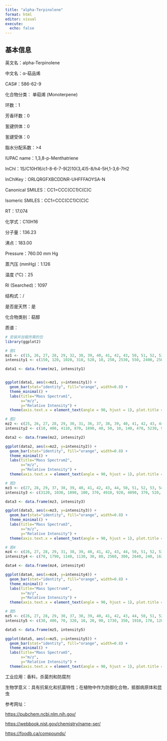 ```yaml
---
title: "alpha-Terpinolene"
format: html
editor: visual
execute: 
  echo: false
---
```


## 基本信息

英文名：alpha-Terpinolene

中文名：α-萜品烯

CAS#：586-62-9

化合物分类： 单萜烯 (Monoterpene)

环数：1

芳香环数：0

氢键供体：0

氢键受体：0

脂水分配系数：\>4

IUPAC name：1,3,8-p-Menthatriene

InChl：1S/C10H16/c1-8-6-7-9(2)10(3,4)5-8/h4-5H,1-3,6-7H2

InChlKey：ORLQRGFXBCDDNR-UHFFFAOYSA-N

Canonical SMILES：CC1=CCC(CC1)C(C)C

Isomeric SMILES：CC1=CCC(CC1)C(C)C

RT：17.074

化学式：C10H16

分子量：136.23

沸点：183.00

Pressure：760.00 mm Hg

蒸汽压 (mmHg)：1.126

温度 (℃)：25

RI (Searched)：1097

结构式：/

是否是天然：是

化合物类别：萜醇

质谱：

```r
# 安装并加载所需的包
library(ggplot2)

# 图1
mz1 <- c(15, 26, 27, 28, 29, 32, 38, 39, 40, 41, 42, 43, 50, 51, 52, 53, 54, 55, 58, 62, 63, 64, 65, 66, 67, 68, 69, 74, 75, 77, 78, 79, 80, 81, 89, 91, 92, 93, 94, 95, 102, 103, 105, 106, 107, 108, 115, 116, 117, 118, 119, 120, 121, 122, 123, 132, 134, 136, 137)
intensity1 <- c(150, 120, 1020, 310, 520, 10, 250, 2530, 550, 2400, 250, 1100, 380, 1340, 550, 1590, 170, 920, 190, 200, 680, 220, 1570, 330, 1400, 310, 100, 110, 120, 4280, 880, 4570, 790, 360, 210, 6170, 1530, 9999, 980, 150, 130, 500, 2600, 620, 1650, 490, 480, 120, 450, 120, 1490, 120, 7830, 740, 60, 160, 280, 6140, 690)

data1 <- data.frame(mz1, intensity1)


ggplot(data1, aes(x=mz1, y=intensity1)) +
  geom_bar(stat="identity", fill="orange", width=0.8) + 
  theme_minimal() + 
  labs(title="Mass Spectrum1",
       x="m/z",
       y="Relative Intensity") + 
  theme(axis.text.x = element_text(angle = 90, hjust = 1), plot.title = element_text(hjust = 0.5))  

# 图2
mz2 <- c(25, 26, 27, 28, 29, 30, 31, 36, 37, 38, 39, 40, 41, 42, 43, 44, 45, 46, 49, 50, 51, 52, 53, 54, 55, 56, 57, 58, 59, 60, 61, 62, 63, 64, 65, 66, 67, 68, 69, 70, 71, 72, 73, 74, 75, 76, 77, 78, 79, 80, 81, 82, 83, 84, 85, 86, 87, 89, 90, 91, 92, 93, 94, 95, 96, 97, 98, 99, 101, 102, 103, 104, 105, 106, 107, 108, 109, 110, 111, 112, 113, 114, 115, 116, 117, 118, 119, 120, 121, 122, 123, 124, 131, 132, 133, 134, 135, 136, 137, 138, 139)
intensity2 <- c(10, 400, 4110, 870, 1890, 40, 50, 10, 140, 470, 5230, 950, 4420, 420, 2370, 90, 30, 10, 30, 610, 1730, 740, 2290, 250, 1250, 100, 190, 220, 240, 30, 60, 240, 730, 300, 1370, 440, 1370, 500, 230, 40, 90, 100, 40, 110, 180, 120, 3590, 870, 4230, 810, 630, 70, 30, 20, 20, 40, 50, 350, 290, 4350, 1340, 9630, 1000, 240, 30, 10, 20, 10, 30, 110, 370, 220, 2090, 610, 1810, 480, 110, 100, 20, 10, 30, 40, 400, 150, 590, 110, 790, 300, 9999, 970, 50, 10, 90, 450, 70, 190, 240, 6900, 760, 40, 10)

data2 <- data.frame(mz2, intensity2)

ggplot(data2, aes(x=mz2, y=intensity2)) +
  geom_bar(stat="identity", fill="orange", width=0.8) + 
  theme_minimal() + 
  labs(title="Mass Spectrum2",
       x="m/z",
       y="Relative Intensity") + 
  theme(axis.text.x = element_text(angle = 90, hjust = 1), plot.title = element_text(hjust = 0.5))  

# 图3
mz3 <- c(27, 28, 29, 37, 38, 39, 40, 41, 42, 43, 44, 50, 51, 52, 53, 54, 55, 56, 57, 58, 59, 62, 63, 64, 65, 66, 67, 68, 69, 74, 75, 76, 77, 78, 79, 80, 81, 82, 87, 88, 91, 92, 93, 94, 95, 102, 103, 104, 105, 106, 107, 108, 109, 115, 116, 117, 118, 119, 120, 121, 122, 123, 132, 134, 135, 136, 137)
intensity3 <- c(3120, 1030, 1890, 100, 370, 4910, 920, 4090, 370, 520, 70, 530, 1590, 690, 2220, 220, 1120, 70, 80, 170, 80, 180, 640, 250, 1270, 400, 1260, 390, 100, 80, 150, 110, 3450, 850, 3910, 770, 420, 40, 50, 80, 4030, 1230, 9290, 950, 170, 90, 330, 180, 1960, 540, 1740, 470, 50, 230, 60, 210, 50, 560, 250, 9999, 1000, 50, 70, 60, 160, 6990, 250)

data3 <- data.frame(mz3, intensity3)

ggplot(data3, aes(x=mz3, y=intensity3)) +
  geom_bar(stat="identity", fill="orange", width=0.8) + 
  theme_minimal() + 
  labs(title="Mass Spectrum3",
       x="m/z",
       y="Relative Intensity") + 
  theme(axis.text.x = element_text(angle = 90, hjust = 1), plot.title = element_text(hjust = 0.5)) 

# 图4
mz4 <- c(26, 27, 28, 29, 31, 38, 39, 40, 41, 42, 43, 44, 50, 51, 52, 53, 54, 55, 56, 57, 58, 59, 62, 63, 64, 65, 66, 67, 68, 69, 73, 74, 75, 77, 78, 79, 80, 81, 89, 91, 92, 93, 94, 95, 103, 104, 105, 106, 107, 108, 110, 111, 115, 116, 117, 118, 119, 120, 121, 122, 128, 132, 133, 134, 135, 136, 137)
intensity4 <- c(70, 1790, 1140, 1130, 30, 80, 2560, 300, 2640, 240, 1630, 10, 260, 1180, 410, 1410, 110, 1030, 50, 80, 170, 180, 60, 390, 110, 830, 240, 990, 360, 100, 20, 50, 130, 3070, 540, 3400, 620, 360, 170, 3060, 870, 9810, 750, 100, 240, 110, 1710, 510, 1380, 330, 100, 30, 170, 50, 130, 30, 530, 170, 9999, 790, 50, 40, 30, 110, 130, 7270, 660)

data4 <- data.frame(mz4, intensity4)

ggplot(data4, aes(x=mz4, y=intensity4)) +
  geom_bar(stat="identity", fill="orange", width=0.8) + 
  theme_minimal() + 
  labs(title="Mass Spectrum4",
       x="m/z",
       y="Relative Intensity") + 
  theme(axis.text.x = element_text(angle = 90, hjust = 1), plot.title = element_text(hjust = 0.5)) 

# 图5
mz5 <- c(26, 27, 28, 29, 30, 37, 38, 39, 40, 41, 42, 43, 44, 50, 51, 52, 53, 54, 55, 56, 58, 60, 61, 62, 63, 64, 65, 66, 67, 68, 69, 74, 75, 76, 77, 78, 79, 80, 81, 82, 87, 88, 89, 90, 91, 92, 93, 94, 95, 96, 102, 103, 104, 105, 106, 107, 108, 109, 114, 115, 119, 120, 121, 122, 123, 134, 135, 136, 137, 138)
intensity5 <- c(30, 400, 70, 320, 10, 20, 90, 1730, 350, 1910, 170, 1200, 40, 250, 920, 380, 1330, 160, 830, 50, 150, 10, 20, 120, 410, 130, 1150, 270, 1350, 270, 140, 60, 90, 60, 3740, 710, 4080, 750, 420, 40, 30, 10, 120, 30, 4690, 1010, 8460, 870, 110, 10, 70, 460, 160, 2420, 600, 1740, 500, 40, 10, 270, 670, 200, 9999, 920, 40, 70, 130, 7510, 800, 50)

data5 <- data.frame(mz5, intensity5)

ggplot(data5, aes(x=mz5, y=intensity5)) +
  geom_bar(stat="identity", fill="orange", width=0.8) + 
  theme_minimal() + 
  labs(title="Mass Spectrum5",
       x="m/z",
       y="Relative Intensity") + 
  theme(axis.text.x = element_text(angle = 90, hjust = 1), plot.title = element_text(hjust = 0.5)) 
```

工业应用：香料，杀菌剂和防腐剂

生物学意义：具有抗氧化和抗菌特性；在植物中作为防御化合物，抵御病原体和昆虫

参考网址：

<https://pubchem.ncbi.nlm.nih.gov/>

<https://webbook.nist.gov/chemistry/name-ser/>

<https://foodb.ca/compounds/>
